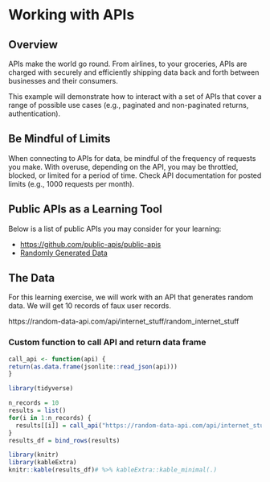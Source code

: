 # Working with APIs

## Overview

APIs make the world go round. From airlines, to your groceries, APIs are charged with securely and efficiently shipping data back and forth between businesses and their consumers.

This example will demonstrate how to interact with a set of APIs that cover a range of possible use cases (e.g., paginated and non-paginated returns, authentication).

:::attention
## Be Mindful of Limits
When connecting to APIs for data, be mindful of the frequency of requests you make. With overuse, depending on the API, you may be throttled, blocked, or limited for a period of time. Check API documentation for posted limits (e.g., 1000 requests per month).
:::

## Public APIs as a Learning Tool
Below is a list of public APIs you may consider for your learning:

  - [https://github.com/public-apis/public-apis](https://github.com/public-apis/public-apis)
  - [Randomly Generated Data](https://random-data-api.com/documentation)

## The Data

For this learning exercise, we will work with an API that generates random data. We will get 10 records of faux user records.

https://random-data-api.com/api/internet_stuff/random_internet_stuff

### Custom function to call API and return data frame
```r
call_api <- function(api) {
return(as.data.frame(jsonlite::read_json(api)))
}
```

```r
library(tidyverse)

n_records = 10
results = list()
for(i in 1:n_records) {
  results[[i]] = call_api("https://random-data-api.com/api/internet_stuff/random_internet_stuff")
}
results_df = bind_rows(results)
```

```r
library(knitr)
library(kableExtra)
knitr::kable(results_df)# %>% kableExtra::kable_minimal(.)
```
